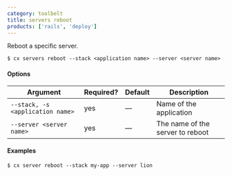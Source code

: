```yaml
---
category: toolbelt
title: servers reboot
products: ['rails', 'deploy']
---
```


Reboot a specific server.

```shell
$ cx servers reboot --stack <application name> --server <server name>
```

#### Options

| Argument | Required? | Default | Description |
|  ---  |  ---  |  ---  |  ---  |
| `--stack, -s <application name>` | yes | — | Name of the application |
| `--server <server name>` | yes | — | The name of the server to reboot |

#### Examples

```shell
$ cx server reboot --stack my-app --server lion
```
